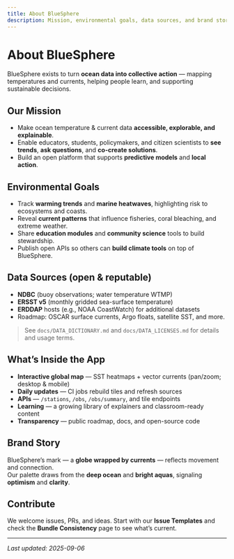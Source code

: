 ```yaml
---
title: About BlueSphere
description: Mission, environmental goals, data sources, and brand story
---
```


# About BlueSphere

BlueSphere exists to turn **ocean data into collective action** — mapping temperatures and currents, helping people learn, and supporting sustainable decisions.

## Our Mission
- Make ocean temperature & current data **accessible, explorable, and explainable**.
- Enable educators, students, policymakers, and citizen scientists to **see trends**, **ask questions**, and **co-create solutions**.
- Build an open platform that supports **predictive models** and **local action**.

## Environmental Goals
- Track **warming trends** and **marine heatwaves**, highlighting risk to ecosystems and coasts.
- Reveal **current patterns** that influence fisheries, coral bleaching, and extreme weather.
- Share **education modules** and **community science** tools to build stewardship.
- Publish open APIs so others can **build climate tools** on top of BlueSphere.

## Data Sources (open & reputable)
- **NDBC** (buoy observations; water temperature WTMP)
- **ERSST v5** (monthly gridded sea-surface temperature)
- **ERDDAP** hosts (e.g., NOAA CoastWatch) for additional datasets
- Roadmap: OSCAR surface currents, Argo floats, satellite SST, and more.

> See `docs/DATA_DICTIONARY.md` and `docs/DATA_LICENSES.md` for details and usage terms.

## What’s Inside the App
- **Interactive global map** — SST heatmaps + vector currents (pan/zoom; desktop & mobile)
- **Daily updates** — CI jobs rebuild tiles and refresh sources
- **APIs** — `/stations`, `/obs`, `/obs/summary`, and tile endpoints
- **Learning** — a growing library of explainers and classroom-ready content
- **Transparency** — public roadmap, docs, and open-source code

## Brand Story
BlueSphere’s mark — a **globe wrapped by currents** — reflects movement and connection.  
Our palette draws from the **deep ocean** and **bright aquas**, signaling **optimism** and **clarity**.

## Contribute
We welcome issues, PRs, and ideas. Start with our **Issue Templates** and check the **Bundle Consistency** page to see what’s current.

---

_Last updated: 2025-09-06_
